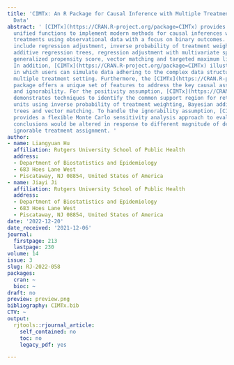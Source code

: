 ```yaml
---
title: 'CIMTx: An R Package for Causal Inference with Multiple Treatments using Observational
  Data'
abstract: ' [CIMTx](https://CRAN.R-project.org/package=CIMTx) provides efficient and
  unified functions to implement modern methods for causal inferences with multiple
  treatments using observational data with a focus on binary outcomes. The methods
  include regression adjustment, inverse probability of treatment weighting, Bayesian
  additive regression trees, regression adjustment with multivariate spline of the
  generalized propensity score, vector matching and targeted maximum likelihood estimation.
  In addition, [CIMTx](https://CRAN.R-project.org/package=CIMTx) illustrates ways
  in which users can simulate data adhering to the complex data structures in the
  multiple treatment setting. Furthermore, the [CIMTx](https://CRAN.R-project.org/package=CIMTx)
  package offers a unique set of features to address the key causal assumptions: positivity
  and ignorability. For the positivity assumption, [CIMTx](https://CRAN.R-project.org/package=CIMTx)
  demonstrates techniques to identify the common support region for retaining inferential
  units using inverse probability of treatment weighting, Bayesian additive regression
  trees and vector matching. To handle the ignorability assumption, [CIMTx](https://CRAN.R-project.org/package=CIMTx)
  provides a flexible Monte Carlo sensitivity analysis approach to evaluate how causal
  conclusions would be altered in response to different magnitude of departure from
  ignorable treatment assignment. '
author:
- name: Liangyuan Hu
  affiliation: Rutgers University School of Public Health
  address:
  - Department of Biostatistics and Epidemiology
  - 683 Hoes Lane West
  - Piscataway, NJ 08854, United States of America
- name: Jiayi Ji
  affiliation: Rutgers University School of Public Health
  address:
  - Department of Biostatistics and Epidemiology
  - 683 Hoes Lane West
  - Piscataway, NJ 08854, United States of America
date: '2022-12-20'
date_received: '2021-12-06'
journal:
  firstpage: 213
  lastpage: 230
volume: 14
issue: 3
slug: RJ-2022-058
packages:
  cran: ~
  bioc: ~
draft: no
preview: preview.png
bibliography: CIMTx.bib
CTV: ~
output:
  rjtools::rjournal_article:
    self_contained: no
    toc: no
    legacy_pdf: yes

---
```

